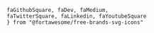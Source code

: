 
    faGithubSquare, faDev, faMedium, 
    faTwitterSquare, faLinkedin, faYoutubeSquare
    } from "@fortawesome/free-brands-svg-icons"

<div style={{display:'flex', flexDirection: 'column' , justifyContent: 'center'}}>

<div style={{
    display: 'flex',
    justifyContent: 'space-evenly',
    marginBottom: '1rem'
    }}>
<FontAwesomeIcon icon={faGithubSquare } />
<FontAwesomeIcon icon={faDev} />
<FontAwesomeIcon icon={faMedium} />
</div>

<div style={{
    display: 'flex',
    justifyContent: 'space-evenly',
    }}> 
<FontAwesomeIcon icon={faTwitterSquare} />
<FontAwesomeIcon icon={faLinkedin} />
<FontAwesomeIcon icon={faYoutubeSquare} />
</div>

</div>